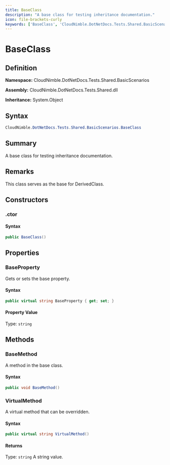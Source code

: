 ```yaml
---
title: BaseClass
description: "A base class for testing inheritance documentation."
icon: file-brackets-curly
keywords: ['BaseClass', 'CloudNimble.DotNetDocs.Tests.Shared.BasicScenarios.BaseClass', 'CloudNimble.DotNetDocs.Tests.Shared.BasicScenarios', 'class', 'System.Object']
---
```


# BaseClass

## Definition

**Namespace:** CloudNimble.DotNetDocs.Tests.Shared.BasicScenarios

**Assembly:** CloudNimble.DotNetDocs.Tests.Shared.dll

**Inheritance:** System.Object

## Syntax

```csharp
CloudNimble.DotNetDocs.Tests.Shared.BasicScenarios.BaseClass
```

## Summary

A base class for testing inheritance documentation.

## Remarks

This class serves as the base for DerivedClass.

## Constructors

### .ctor

#### Syntax

```csharp
public BaseClass()
```

## Properties

### BaseProperty

Gets or sets the base property.

#### Syntax

```csharp
public virtual string BaseProperty { get; set; }
```

#### Property Value

Type: `string`

## Methods

### BaseMethod

A method in the base class.

#### Syntax

```csharp
public void BaseMethod()
```

### VirtualMethod

A virtual method that can be overridden.

#### Syntax

```csharp
public virtual string VirtualMethod()
```

#### Returns

Type: `string`
A string value.

